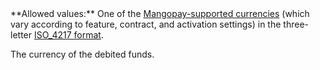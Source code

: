 <ParamField body="Currency" type="string" required>     
**Allowed values:** One of the <a href="/guides/currencies" target="_blank">Mangopay-supported currencies</a> (which vary according to feature, contract, and activation settings) in the three-letter <a href="/api-reference/overview/data-formats" target="_blank">ISO_4217 format</a>.

The currency of the debited funds. 
</ParamField>